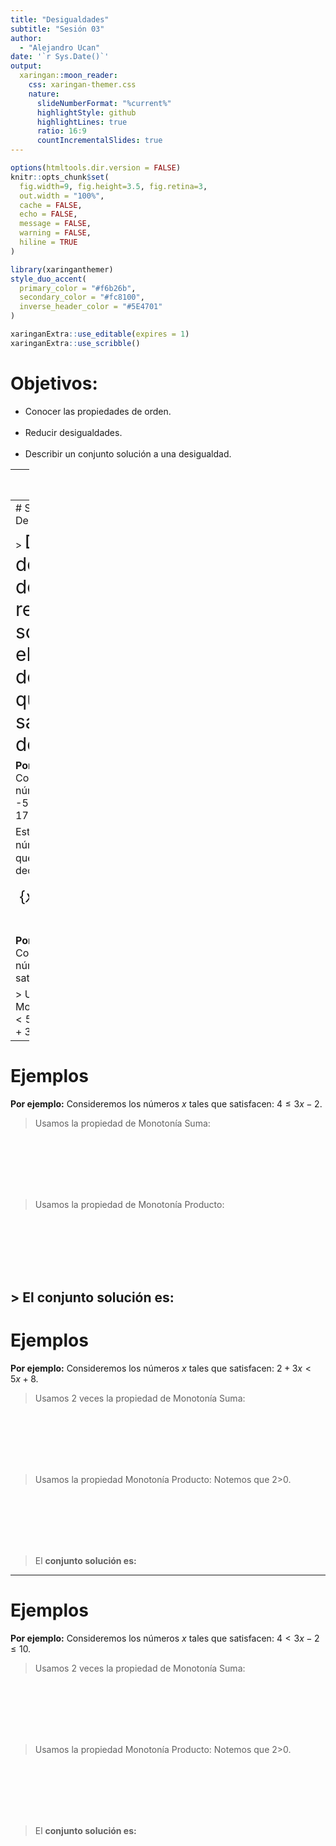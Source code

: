 ```yaml
---
title: "Desigualdades"
subtitle: "Sesión 03"  
author: 
  - "Alejandro Ucan"
date: '`r Sys.Date()`'
output:
  xaringan::moon_reader:
    css: xaringan-themer.css
    nature:
      slideNumberFormat: "%current%"
      highlightStyle: github
      highlightLines: true
      ratio: 16:9
      countIncrementalSlides: true
---
```


```r
options(htmltools.dir.version = FALSE)
knitr::opts_chunk$set(
  fig.width=9, fig.height=3.5, fig.retina=3,
  out.width = "100%",
  cache = FALSE,
  echo = FALSE,
  message = FALSE, 
  warning = FALSE,
  hiline = TRUE
)
```

```r
library(xaringanthemer)
style_duo_accent(
  primary_color = "#f6b26b",
  secondary_color = "#fc8100",
  inverse_header_color = "#5E4701"
)
```

```r
xaringanExtra::use_editable(expires = 1)
xaringanExtra::use_scribble()
```
# Objetivos:

 * Conocer las propiedades de orden. <br/> <br/>
 * Reducir desigualdades. <br/> <br/>
 * Describir un conjunto solución a una desigualdad.

---
# Propiedades de Orden

- (__Propiedad Transitiva__) Si $a>b$ y $b>c$ entonces $a>c.$ <br><br><br>
Supongamos que $a,b,c,d\in \mathbb{R}.$ <br>
- (__Monotonía suma__) Si $a<b,$ entonces $a+c<b+c.$ <br> <br><br>
- (__Monotonía producto__) Si $a<b$ y $c>0,$ entonces $ac<bc.$ <br><br><br>
- (__Inversión producto__) Si $a<b$ y $c<0,$ entonces $ac>bc.$ <br><br><br>

- (__Monotonía suma 2__) Si $a<b$ y $c<d,$ entonces $a+c<b+d.$
---
# Solución de una Desigualdad

> <span style="font-size:30px"> Dada una desigualdad de números reales, la solución es el __conjunto__ de números que satisfacen la desigualdad.

__Por ejemplo:__ Consideremos los números mayores que -5 pero menores que 17. 

Esto se traduce a los números $x\in \mathbb{R}$ tales que $-5 < x$ y $x < 17.$ Es decir, 

<span style="font-size:25px"> $$\{x\in \mathbb{R}: -5 < x < 17\}.$$

__Por ejemplo:__ Consideremos los números $x$ tales que satisfacen: $x+3<5.$

> Usemos la propiedad Monotonía Suma:
$x+3<5$ es equivalente a $x+3+ (-3) < 5+ (-3)$

---
# Ejemplos

__Por ejemplo:__ Consideremos los números $x$ tales que satisfacen: $4\leq 3x-2.$

> Usamos la propiedad de Monotonía Suma:

<br/> <br/> <br/> <br/> <br/>

> Usamos la propiedad de Monotonía Producto:

<br/> <br/> <br/> <br/> <br/>

> El __conjunto solución es:__
---
# Ejemplos

__Por ejemplo:__ Consideremos los números $x$ tales que satisfacen: $2+3x<5x+8.$

> Usamos 2 veces la propiedad de Monotonía Suma:

<br/> <br/> <br/> <br/> <br/> 

> Usamos la propiedad Monotonía Producto: Notemos que 2>0.

<br/> <br/> <br/> <br/> <br/> 

> El __conjunto solución es:__

---
# Ejemplos

__Por ejemplo:__ Consideremos los números $x$ tales que satisfacen: $4<3x-2\leq 10.$

> Usamos 2 veces la propiedad de Monotonía Suma:

<br/> <br/> <br/> <br/> <br/> 

> Usamos la propiedad Monotonía Producto: Notemos que 2>0.

<br/> <br/> <br/> <br/> <br/> 

> El __conjunto solución es:__